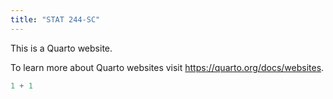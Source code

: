 ```yaml
---
title: "STAT 244-SC"
---
```


This is a Quarto website.

To learn more about Quarto websites visit <https://quarto.org/docs/websites>.

```r
1 + 1
```
